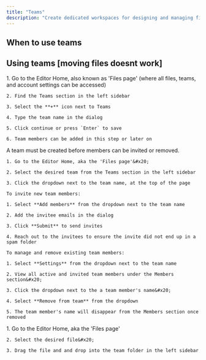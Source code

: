 ```yaml
---
title: "Teams"
description: "Create dedicated workspaces for designing and managing files with known groups."
---
```


## When to use teams

##

## Using teams \[moving files doesnt work]

<AccordionGroup>
  <Accordion title="Creating a team" defaultOpen={false}>
    1. Go to the Editor Home, also known as 'Files page' (where all files, teams, and account settings can be accessed)

    2. Find the Teams section in the left sidebar

    3. Select the **+** icon next to Teams

    4. Type the team name in the dialog

    5. Click continue or press `Enter` to save

    6. Team members can be added in this step or later on
  </Accordion>

  <Accordion title="Inviting and managing team members" defaultOpen={false}>
    A team must be created before members can be invited or removed.

    1. Go to the Editor Home, aka the 'Files page'&#x20;

    2. Select the desired team from the Teams section in the left sidebar

    3. Click the dropdown next to the team name, at the top of the page

    To invite new team members:

    1. Select **Add members** from the dropdown next to the team name

    2. Add the invitee emails in the dialog

    3. Click **Submit** to send invites

    4. Reach out to the invitees to ensure the invite did not end up in a spam folder

    To manage and remove existing team members:

    1. Select **Settings** from the dropdown next to the team name

    2. View all active and invited team members under the Members section&#x20;

    3. Click the dropdown next to the a team member's name&#x20;

    4. Select **Remove from team** from the dropdown

    5. The team member's name will disappear from the Members section once removed
  </Accordion>

  <Accordion title="Moving files to a team folder" defaultOpen={false}>
    1. Go to the Editor Home, aka the 'Files page'&#x20;

    2. Select the desired file&#x20;

    3. Drag the file and and drop into the team folder in the left sidebar
  </Accordion>

  <Accordion title="Deleting a team" defaultOpen={false} />
</AccordionGroup>